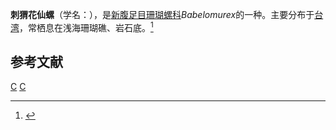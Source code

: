 {{Speciesbox
| taxon = Babelomurex echinatus
| binomial_authority = (Azuma, 1960)
}}
'''刺猬花仙螺'''（学名：''{{lang|la|Babelomurex echinatus}}''），是[[新腹足目|新腹足目]][[珊瑚螺科|珊瑚螺科]]''Babelomurex''的一种。主要分布于[[台湾|台湾]]，常栖息在浅海珊瑚礁、岩石底。<ref>{{cite web|url=http://shell.sinica.edu.tw/chinese/shellbase_detail.php?science_no=963|title=国际贝库：刺猬花仙螺|publisher=台湾贝类资料库|accessdate=2009-08-11|archive-date=2016-03-04|archive-url=https://web.archive.org/web/20160304125452/http://shell.sinica.edu.tw/chinese/shellbase_detail.php?science_no=963|dead-url=no}}</ref>

== 参考文献 ==
{{reflist}}
{{Taxonbar|from=Q4837731}}

[[Category:珊瑚螺科|C]]
[[Category:_1960年描述的动物|C]]